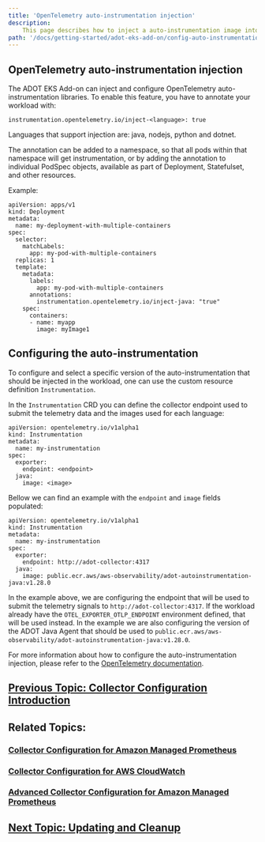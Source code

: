 ```yaml
---
title: 'OpenTelemetry auto-instrumentation injection'
description:
    This page describes how to inject a auto-instrumentation image into your workload
path: '/docs/getting-started/adot-eks-add-on/config-auto-instrumentation'
---
```


## OpenTelemetry auto-instrumentation injection

The ADOT EKS Add-on can inject and configure OpenTelemetry auto-instrumentation libraries. To enable this feature, you have to
annotate your workload with:

```
instrumentation.opentelemetry.io/inject-<language>: true
```

Languages that support injection are: java, nodejs, python and dotnet.

The annotation can be added to a namespace, so that all pods within that namespace will get instrumentation, or by adding
the annotation to individual PodSpec objects, available as part of Deployment, Statefulset, and other resources.

Example:

```
apiVersion: apps/v1
kind: Deployment
metadata:
  name: my-deployment-with-multiple-containers
spec:
  selector:
    matchLabels:
      app: my-pod-with-multiple-containers
  replicas: 1
  template:
    metadata:
      labels:
        app: my-pod-with-multiple-containers
      annotations:
        instrumentation.opentelemetry.io/inject-java: "true"
    spec:
      containers:
      - name: myapp
        image: myImage1
```

## Configuring the auto-instrumentation

To configure and select a specific version of the auto-instrumentation that should be injected in the workload, one can use the
custom resource definition `Instrumentation`.

In the `Instrumentation` CRD you can define the collector endpoint used to submit the telemetry data and the images used
for each language:

```
apiVersion: opentelemetry.io/v1alpha1
kind: Instrumentation
metadata:
  name: my-instrumentation
spec:
  exporter:
    endpoint: <endpoint>
  java:
    image: <image>
```

Bellow we can find an example with the `endpoint` and `image` fields populated:

```
apiVersion: opentelemetry.io/v1alpha1
kind: Instrumentation
metadata:
  name: my-instrumentation
spec:
  exporter:
    endpoint: http://adot-collector:4317
  java:
    image: public.ecr.aws/aws-observability/adot-autoinstrumentation-java:v1.28.0
```

In the example above, we are configuring the endpoint that will be used to submit the telemetry signals to `http://adot-collector:4317`. If the workload
already have the `OTEL_EXPORTER_OTLP_ENDPOINT` environment defined, that will be used instead. In the example
we are also configuring the version of the ADOT Java Agent that should be used to `public.ecr.aws/aws-observability/adot-autoinstrumentation-java:v1.28.0`.


For more information about how to configure the auto-instrumentation injection, please refer to the [OpenTelemetry documentation](https://github.com/open-telemetry/opentelemetry-operator/tree/main#opentelemetry-auto-instrumentation-injection).

## [Previous Topic: Collector Configuration Introduction](/docs/getting-started/adot-eks-add-on/config-intro)

## Related Topics:

### [Collector Configuration for Amazon Managed Prometheus](/docs/getting-started/adot-eks-add-on/config-amp)

### [Collector Configuration for AWS CloudWatch](/docs/getting-started/adot-eks-add-on/config-cloudwatch)

### [Advanced Collector Configuration for Amazon Managed Prometheus](/docs/getting-started/adot-eks-add-on/config-advanced)

## [Next Topic: Updating and Cleanup](/docs/getting-started/adot-eks-add-on/update-and-cleanup)
